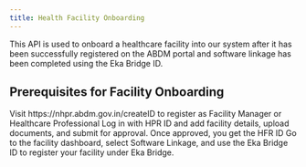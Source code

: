 ```yaml
---
title: Health Facility Onboarding
---
```

This API is used to onboard a healthcare facility into our system after it has been successfully registered on the ABDM portal and software linkage has been completed using the Eka Bridge ID.

## Prerequisites for Facility Onboarding
<Steps>
    <Step title="Create HPR ID">
       Visit https://nhpr.abdm.gov.in/createID to register as Facility Manager or Healthcare Professional
    </Step>
    <Step title="Register Facility (HFR ID)">
        Log in with HPR ID and add facility details, upload documents, and submit for approval. Once approved, you get the HFR ID
    </Step>
    <Step title="Software Linkage">
        Go to the facility dashboard, select Software Linkage, and use the Eka Bridge ID to register your facility under Eka Bridge.
    </Step>
</Steps>

